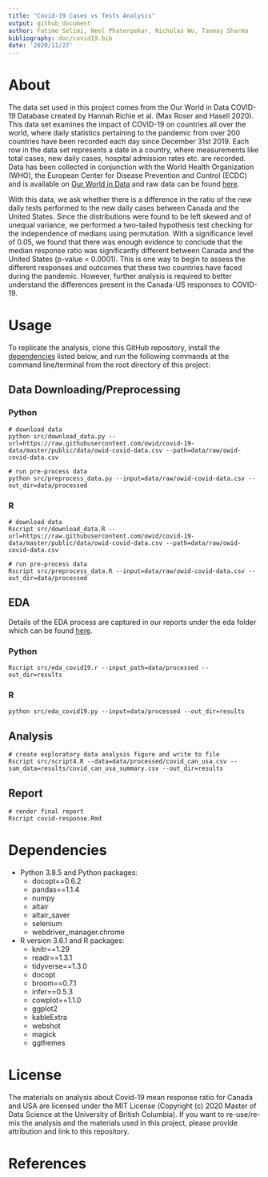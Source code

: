 ```yaml
---
title: "Covid-19 Cases vs Tests Analysis"
output: github_document
author: Fatime Selimi, Neel Phaterpekar, Nicholas Wu, Tanmay Sharma
bibliography: doc/covid19.bib
date: '2020/11/27'
---
```


# About

The data set used in this project comes from the Our World in Data
COVID-19 Database created by Hannah Richie et al. (Max Roser and Hasell
2020). This data set examines the impact of COVID-19 on countries all
over the world, where daily statistics pertaining to the pandemic from
over 200 countries have been recorded each day since December 31st 2019.
Each row in the data set represents a date in a country, where
measurements like total cases, new daily cases, hospital admission rates
etc. are recorded. Data has been collected in conjunction with the World
Health Organization (WHO), the European Center for Disease Prevention
and Control (ECDC) and is available on [Our World in
Data](https://ourworldindata.org/coronavirus) and raw data can be found
[here](https://raw.githubusercontent.com/owid/covid-19-data/master/public/data/owid-covid-data.csv).

With this data, we ask whether there is a difference in the ratio of the 
new daily tests performed to the new daily cases between Canada and the 
United States. Since the distributions were found to be left skewed and 
of unequal variance, we performed a two-tailed hypothesis test checking for 
the independence of medians using permutation. With a significance level of 
0.05, we found that there was enough evidence to conclude that the median 
response ratio was significantly different between Canada and the United States 
(p-value < 0.0001). This is one way to begin to assess the different responses
and outcomes that these two countries have faced during the pandemic. However, 
further analysis is required to better understand the differences present in
the Canada-US responses to COVID-19. 


# Usage

To replicate the analysis, clone this GitHub repository, install the
[dependencies](#dependencies) listed below, and run the following
commands at the command line/terminal from the root directory of this
project:

## Data Downloading/Preprocessing

### Python

    # download data
    python src/download_data.py --url=https://raw.githubusercontent.com/owid/covid-19-data/master/public/data/owid-covid-data.csv --path=data/raw/owid-covid-data.csv
   
    # run pre-process data
    python src/preprocess_data.py --input=data/raw/owid-covid-data.csv --out_dir=data/processed
    
### R 
   
    # download data
    Rscript src/download_data.R --url=https://raw.githubusercontent.com/owid/covid-19-data/master/public/data/owid-covid-data.csv --path=data/raw/owid-covid-data.csv
   
    # run pre-process data
    Rscript src/preprocess_data.R --input=data/raw/owid-covid-data.csv --out_dir=data/processed
 
## EDA  

Details of the EDA process are captured in our reports under the eda folder which can be found [here](https://github.com/UBC-MDS/covid-19-cases-vs-tests-analysis/tree/main/eda).

### Python  

    Rscript src/eda_covid19.r --input_path=data/processed --out_dir=results
    
### R

    python src/eda_covid19.py --input=data/processed --out_dir=results
    
## Analysis

    # create exploratory data analysis figure and write to file 
    Rscript src/script4.R --data=data/processed/covid_can_usa.csv --sum_data=results/covid_can_usa_summary.csv --out_dir=results

## Report  

    # render final report
    Rscript covid-response.Rmd
    
# Dependencies

-   Python 3.8.5 and Python packages:
    -   docopt==0.6.2
    -   pandas==1.1.4
    -   numpy
    -   altair
    -   altair_saver
    -   selenium 
    -   webdriver_manager.chrome
    
-   R version 3.6.1 and R packages:
    -   knitr==1.29
    -   readr==1.3.1
    -   tidyverse==1.3.0
    -   docopt
    -   broom==0.7.1
    -   infer==0.5.3
    -   cowplot==1.1.0
    -   ggplot2
    -   kableExtra
    -   webshot
    -   magick
    -   ggthemes
    
# License

The materials on analysis about Covid-19 mean response ratio for Canada
and USA are licensed under the MIT License (Copyright (c) 2020 Master of
Data Science at the University of British Columbia). If you want to
re-use/re-mix the analysis and the materials used in this project,
please provide attribution and link to this repository.

# References